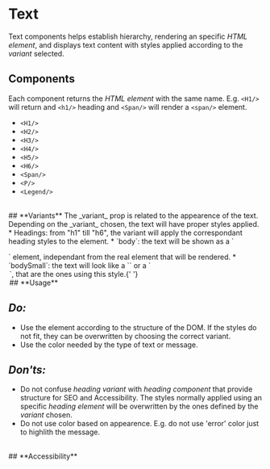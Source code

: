 
# Text

Text components helps establish hierarchy, rendering an specific _HTML element_, and displays text content with styles applied according to the _variant_ selected.

## **Components**

Each component returns the _HTML element_ with the same name. E.g. `<H1/>` will return and `<h1/>` heading and `<Span/>` will render a `<span/>` element.

- `<H1/>`
- `<H2/>`
- `<H3/>`
- `<H4/>`
- `<H5/>`
- `<H6/>`
- `<Span/>`
- `<P/>`
- `<Legend/>`

<br />
## **Variants** The _variant_ prop is related to the appearence of the text. Depending on the _variant_ chosen, the text
will have proper styles applied. * Headings: from "h1" till "h6", the variant will apply the correspondant heading styles
to the element. * `body`: the text will be shown as a `<p />` element, independant from the real element that will be rendered.
* `bodySmall`: the text will look like a `<span />` or a `<legend />
`, that are the ones using this style.{' '}

<br />
## **Usage**

## **_Do:_**

- Use the element according to the structure of the DOM. If the styles do not fit, they can be overwritten by choosing the correct variant.
- Use the color needed by the type of text or message.

## **_Don'ts:_**

- Do not confuse _heading variant_ with _heading component_ that provide structure for SEO and Accessibility. The styles normally applied using an specific _heading element_ will be overwritten by the ones defined by the _variant_ chosen.
- Do not use color based on appearence. E.g. do not use 'error' color just to highlith the message.

<br />
## **Accessibility**
<ArgsTable of={H1} />
